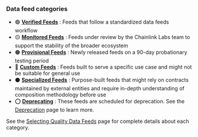 ### Data feed categories

- 🟢 [**Verified Feeds**](/data-feeds/selecting-data-feeds/#-verified-feeds) : Feeds that follow a standardized data feeds workflow
- 🟡 [**Monitored Feeds**](/data-feeds/selecting-data-feeds/#-monitored-feeds) : Feeds under review by the Chainlink Labs team to support the stability of the broader ecosystem
- 🟠 [**Provisional Feeds**](/data-feeds/selecting-data-feeds/#-provisional-feeds) : Newly released feeds on a 90-day probationary testing period
- 🔵 [**Custom Feeds**](/data-feeds/selecting-data-feeds/#-custom-feeds) : Feeds built to serve a specific use case and might not be suitable for general use
- ⚫ [**Specialized Feeds**](/data-feeds/selecting-data-feeds/#-specialized-feeds) : Purpose-built feeds that might rely on contracts maintained by external entities and require in-depth understanding of composition methodology before use
- ⭕ [**Deprecating**](/data-feeds/deprecating-feeds) : These feeds are scheduled for deprecation. See the [Deprecation](/data-feeds/deprecating-feeds) page to learn more.

See the [Selecting Quality Data Feeds](/data-feeds/selecting-data-feeds) page for complete details about each category.
